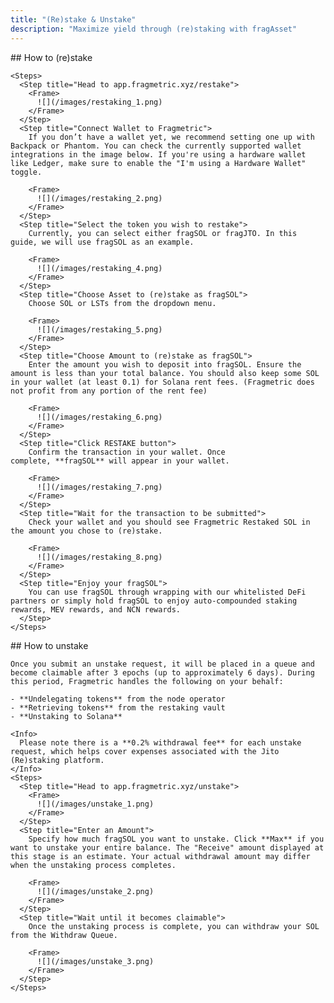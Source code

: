 ```yaml
---
title: "(Re)stake & Unstake"
description: "Maximize yield through (re)staking with fragAsset"
---
```


<Tabs>
  <Tab title="(Re)stake">
    ## How to (re)stake

    <Steps>
      <Step title="Head to app.fragmetric.xyz/restake">
        <Frame>
          ![](/images/restaking_1.png)
        </Frame>
      </Step>
      <Step title="Connect Wallet to Fragmetric">
        If you don’t have a wallet yet, we recommend setting one up with Backpack or Phantom. You can check the currently supported wallet integrations in the image below. If you're using a hardware wallet like Ledger, make sure to enable the "I'm using a Hardware Wallet" toggle.

        <Frame>
          ![](/images/restaking_2.png)
        </Frame>
      </Step>
      <Step title="Select the token you wish to restake">
        Currently, you can select either fragSOL or fragJTO. In this guide, we will use fragSOL as an example.

        <Frame>
          ![](/images/restaking_4.png)
        </Frame>
      </Step>
      <Step title="Choose Asset to (re)stake as fragSOL">
        Choose SOL or LSTs from the dropdown menu.

        <Frame>
          ![](/images/restaking_5.png)
        </Frame>
      </Step>
      <Step title="Choose Amount to (re)stake as fragSOL">
        Enter the amount you wish to deposit into fragSOL. Ensure the amount is less than your total balance. You should also keep some SOL in your wallet (at least 0.1) for Solana rent fees. (Fragmetric does not profit from any portion of the rent fee)

        <Frame>
          ![](/images/restaking_6.png)
        </Frame>
      </Step>
      <Step title="Click RESTAKE button">
        Confirm the transaction in your wallet. Once complete, **fragSOL** will appear in your wallet.

        <Frame>
          ![](/images/restaking_7.png)
        </Frame>
      </Step>
      <Step title="Wait for the transaction to be submitted">
        Check your wallet and you should see Fragmetric Restaked SOL in the amount you chose to (re)stake.

        <Frame>
          ![](/images/restaking_8.png)
        </Frame>
      </Step>
      <Step title="Enjoy your fragSOL">
        You can use fragSOL through wrapping with our whitelisted DeFi partners or simply hold fragSOL to enjoy auto-compounded staking rewards, MEV rewards, and NCN rewards.
      </Step>
    </Steps>
  </Tab>
  <Tab title="Unstake">
    ## How to unstake

    Once you submit an unstake request, it will be placed in a queue and become claimable after 3 epochs (up to approximately 6 days). During this period, Fragmetric handles the following on your behalf:

    - **Undelegating tokens** from the node operator
    - **Retrieving tokens** from the restaking vault
    - **Unstaking to Solana**

    <Info>
      Please note there is a **0.2% withdrawal fee** for each unstake request, which helps cover expenses associated with the Jito (Re)staking platform.
    </Info>
    <Steps>
      <Step title="Head to app.fragmetric.xyz/unstake">
        <Frame>
          ![](/images/unstake_1.png)
        </Frame>
      </Step>
      <Step title="Enter an Amount">
        Specify how much fragSOL you want to unstake. Click **Max** if you want to unstake your entire balance. The "Receive" amount displayed at this stage is an estimate. Your actual withdrawal amount may differ when the unstaking process completes.

        <Frame>
          ![](/images/unstake_2.png)
        </Frame>
      </Step>
      <Step title="Wait until it becomes claimable">
        Once the unstaking process is complete, you can withdraw your SOL from the Withdraw Queue.

        <Frame>
          ![](/images/unstake_3.png)
        </Frame>
      </Step>
    </Steps>
  </Tab>
</Tabs>